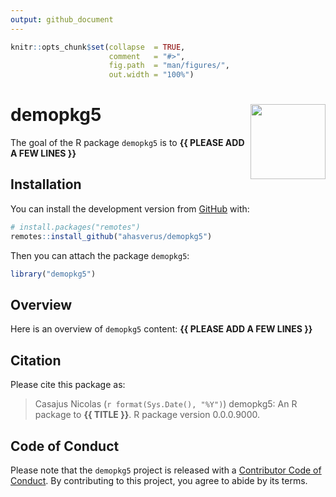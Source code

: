 ```yaml
---
output: github_document
---
```


<!-- README.md is generated from README.Rmd. Please edit that file -->


```r
knitr::opts_chunk$set(collapse  = TRUE,
                      comment   = "#>",
                      fig.path  = "man/figures/",
                      out.width = "100%")
```



demopkg5 <img src="man/figures/package-sticker.png" align="right" style="float:right; height:120px;"/>
=========================================================

<!-- badges: start -->
<!-- badges: end -->


The goal of the R package `demopkg5` is to **{{ PLEASE ADD A FEW LINES }}**



## Installation

You can install the development version from [GitHub](https://github.com/) with:

```r
# install.packages("remotes")
remotes::install_github("ahasverus/demopkg5")
```

Then you can attach the package `demopkg5`:

```r
library("demopkg5")
```



## Overview

Here is an overview of `demopkg5` content: **{{ PLEASE ADD A FEW LINES }}**



## Citation

Please cite this package as: 

> Casajus Nicolas (`r format(Sys.Date(), "%Y")`) demopkg5: An R 
package to **{{ TITLE }}**. R package version 0.0.0.9000.



## Code of Conduct

Please note that the `demopkg5` project is released with a 
[Contributor Code of Conduct](https://contributor-covenant.org/version/2/0/CODE_OF_CONDUCT.html). 
By contributing to this project, you agree to abide by its terms.
